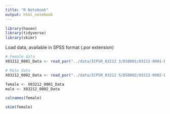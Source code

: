 ```yaml
---
title: "R Notebook"
output: html_notebook
---
```


```r
library(haven)
library(tidyverse)
library(skimr)
```

Load data, available in SPSS format (.por extension)
```r
# Female data
X03212_0001_Data <- read_por("../data/ICPSR_03212 3/DS0001/03212-0001-Data.por")

# Male data
X03212_0002_Data <- read_por("../data/ICPSR_03212 5/DS0002/03212-0002-Data.por")

```

```r
female <- X03212_0001_Data
male <- X03212_0002_Data
```


```r
colnames(female)
```


```r
skim(female)
```

